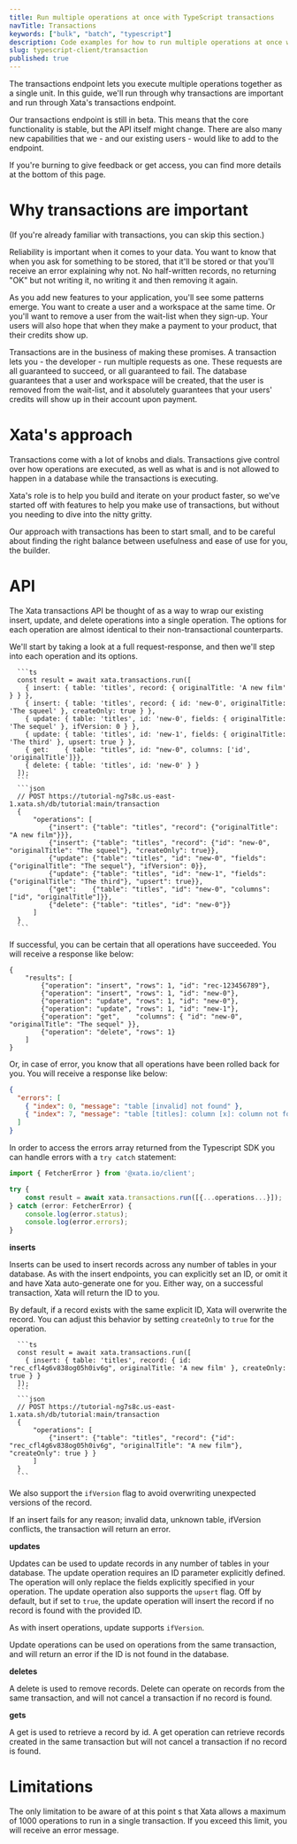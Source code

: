 ```yaml
---
title: Run multiple operations at once with TypeScript transactions
navTitle: Transactions
keywords: ["bulk", "batch", "typescript"]
description: Code examples for how to run multiple operations at once with the TypeScript client
slug: typescript-client/transaction
published: true
---
```


The transactions endpoint lets you execute multiple operations together as a single unit. In this guide, we'll run through why transactions are important and run through Xata's transactions endpoint.

Our transactions endpoint is still in beta. This means that the core functionality is stable, but the API itself might change. There are also many new capabilities that we - and our existing users - would like to add to the endpoint.

If you're burning to give feedback or get access, you can find more details at the bottom of this page.

# Why transactions are important

(If you're already familiar with transactions, you can skip this section.)

Reliability is important when it comes to your data. You want to know that when you ask for something to be stored, that it'll be stored or that you'll receive an error explaining why not. No half-written records, no returning "OK" but not writing it, no writing it and then removing it again.

As you add new features to your application, you'll see some patterns emerge. You want to create a user and a workspace at the same time. Or you'll want to remove a user from the wait-list when they sign-up. Your users will also hope that when they make a payment to your product, that their credits show up.

Transactions are in the business of making these promises. A transaction lets you - the developer - run multiple requests as one. These requests are all guaranteed to succeed, or all guaranteed to fail. The database guarantees that a user and workspace will be created, that the user is removed from the wait-list, and it absolutely guarantees that your users' credits will show up in their account upon payment.

# Xata's approach

Transactions come with a lot of knobs and dials. Transactions give control over how operations are executed, as well as what is and is not allowed to happen in a database while the transactions is executing.

Xata's role is to help you build and iterate on your product faster, so we've started off with features to help you make use of transactions, but without you needing to dive into the nitty gritty.

Our approach with transactions has been to start small, and to be careful about finding the right balance between usefulness and ease of use for you, the builder.

# API

The Xata transactions API be thought of as a way to wrap our existing insert, update, and delete operations into a single operation. The options for each operation are almost identical to their non-transactional counterparts.

We'll start by taking a look at a full request-response, and then we'll step into each operation and its options.

````ts|json
  ```ts
  const result = await xata.transactions.run([
    { insert: { table: 'titles', record: { originalTitle: 'A new film' } } },
    { insert: { table: 'titles', record: { id: 'new-0', originalTitle: 'The squeel' }, createOnly: true } },
    { update: { table: 'titles', id: 'new-0', fields: { originalTitle: 'The sequel' }, ifVersion: 0 } },
    { update: { table: 'titles', id: 'new-1', fields: { originalTitle: 'The third' }, upsert: true } },
    { get:    { table: "titles", id: "new-0", columns: ['id', 'originalTitle']}},
    { delete: { table: 'titles', id: 'new-0' } }
  ]);
  ```
  ```json
  // POST https://tutorial-ng7s8c.us-east-1.xata.sh/db/tutorial:main/transaction
  {
      "operations": [
          {"insert": {"table": "titles", "record": {"originalTitle": "A new film"}}},
          {"insert": {"table": "titles", "record": {"id": "new-0", "originalTitle": "The squeel"}, "createOnly": true}},
          {"update": {"table": "titles", "id": "new-0", "fields": {"originalTitle": "The sequel"}, "ifVersion": 0}},
          {"update": {"table": "titles", "id": "new-1", "fields": {"originalTitle": "The third"}, "upsert": true}},
          {"get":    {"table": "titles", "id": "new-0", "columns": ["id", "originalTitle"]}},
          {"delete": {"table": "titles", "id": "new-0"}}
      ]
  }
  ```
````

If successful, you can be certain that all operations have succeeded. You will receive a response like below:

```
{
    "results": [
        {"operation": "insert", "rows": 1, "id": "rec-123456789"},
        {"operation": "insert", "rows": 1, "id": "new-0"},
        {"operation": "update", "rows": 1, "id": "new-0"},
        {"operation": "update", "rows": 1, "id": "new-1"},
        {"operation": "get",    "columns": { "id": "new-0", "originalTitle": "The sequel" }},
        {"operation": "delete", "rows": 1}
    ]
}
```

Or, in case of error, you know that all operations have been rolled back for you. You will receive a response like below:

```json
{
  "errors": [
    { "index": 0, "message": "table [invalid] not found" },
    { "index": 7, "message": "table [titles]: column [x]: column not found" }
  ]
}
```

In order to access the errors array returned from the Typescript SDK you can handle errors with a `try catch` statement:

```ts
import { FetcherError } from '@xata.io/client';

try {
    const result = await xata.transactions.run([{...operations...}]);
} catch (error: FetcherError) {
    console.log(error.status);
    console.log(error.errors);
}
```

**inserts**

Inserts can be used to insert records across any number of tables in your database. As with the insert endpoints,
you can explicitly set an ID, or omit it and have Xata auto-generate one for you. Either way, on a successful transaction,
Xata will return the ID to you.

By default, if a record exists with the same explicit ID, Xata will overwrite the record. You can adjust this behavior by
setting `createOnly` to `true` for the operation.

````ts|json
  ```ts
  const result = await xata.transactions.run([
    { insert: { table: 'titles', record: { id: "rec_cfl4g6v838og05h0iv6g", originalTitle: 'A new film' }, createOnly: true } }
  ]);
  ```
  ```json
  // POST https://tutorial-ng7s8c.us-east-1.xata.sh/db/tutorial:main/transaction
  {
      "operations": [
          {"insert": {"table": "titles", "record": {"id": "rec_cfl4g6v838og05h0iv6g", "originalTitle": "A new film"}, "createOnly": true } }
      ]
  }
  ```
````

We also support the `ifVersion` flag to avoid overwriting unexpected versions of the record.

If an insert fails for any reason; invalid data, unknown table, ifVersion conflicts, the transaction will return an error.

**updates**

Updates can be used to update records in any number of tables in your database. The update operation requires an ID parameter
explicitly defined. The operation will only replace the fields explicitly specified in your operation. The update operation
also supports the `upsert` flag. Off by default, but if set to `true`, the update operation will insert the record if no
record is found with the provided ID.

As with insert operations, update supports `ifVersion`.

Update operations can be used on operations from the same transaction, and will return an error if the ID is not found in the
database.

**deletes**

A delete is used to remove records. Delete can operate on records from the same transaction, and will not cancel a transaction
if no record is found.

**gets**

A get is used to retrieve a record by id. A get operation can retrieve records created in the same transaction but will not cancel
a transaction if no record is found.

# Limitations

The only limitation to be aware of at this point s that Xata allows a maximum of 1000 operations to run in a single transaction. If you exceed this limit, you will receive an error message.
